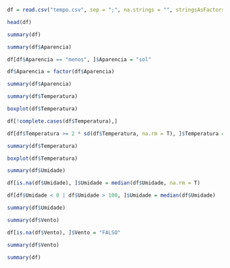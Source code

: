 ```r
df = read.csv("tempo.csv", sep = ";", na.strings = "", stringsAsFactors = T)
```

```r
head(df)

summary(df)
```

```r
summary(df$Aparencia)

df[df$Aparencia == "menos", ]$Aparencia = "sol"

df$Aparencia = factor(df$Aparencia)

summary(df$Aparencia)
```

```r
summary(df$Temperatura)

boxplot(df$Temperatura)

df[!complete.cases(df$Temperatura),]

df[df$Temperatura >= 2 * sd(df$Temperatura, na.rm = T), ]$Temperatura = median(df$Temperatura, na.rm = T)

summary(df$Temperatura)

boxplot(df$Temperatura)

```

```r
summary(df$Umidade)

df[is.na(df$Umidade), ]$Umidade = median(df$Umidade, na.rm = T)

df[df$Umidade < 0 | df$Umidade > 100, ]$Umidade = median(df$Umidade)

summary(df$Umidade)

```

```r
summary(df$Vento)

df[is.na(df$Vento), ]$Vento = "FALSO"

summary(df$Vento)
```

```r
summary(df)
```

